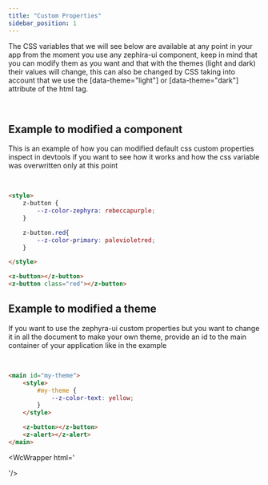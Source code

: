 ```yaml
---
title: "Custom Properties"
sidebar_position: 1
---
```



<Translate> The CSS variables that we will see below are available at any point in your app from the moment you use any zephira-ui component, keep in mind that you can modify them as you want and that with the themes (light and dark) their values ​​will change, this can also be changed by CSS taking into account that we use the [data-theme="light"] or [data-theme="dark"] attribute of the html tag.</Translate>

<br/>

## <Translate>Example to modified a component</Translate> 

<Translate>This is an example of how you can modified default css custom properties inspect in devtools if you want to see how it works and how the css variable was overwritten only at this point</Translate>

<br/>

```html
<style>
    z-button {
        --z-color-zephyra: rebeccapurple;
    }

    z-button.red{
        --z-color-primary: palevioletred;
    }

</style>

<z-button></z-button>
<z-button class="red"></z-button>
```

<WcWrapper html='<style>
    z-button {
        --z-color-zephyra: rebeccapurple;
    }
     z-button.red{
        --z-color-primary: palevioletred;
    }
</style><z-button variant="zephyra"></z-button> <z-button class="red"></z-button>'/>


## <Translate>Example to modified a theme</Translate> 

<Translate>If you want to use the zephyra-ui custom properties but you want to change it in all the document to make your own theme, provide an id to the main container of your application like in the example</Translate>

<br/>

```html
<main id="my-theme">
    <style>
        #my-theme {
            --z-color-text: yellow;
        }
    </style>

    <z-button></z-button>
    <z-alert></z-alert>
</main>
```

<WcWrapper html='
<main id="my-theme">
<style>
    #my-theme {
        --z-color-text: yellow;
    }
</style>

<z-button></z-button>
<z-alert></z-alert>
</main>
'/>
